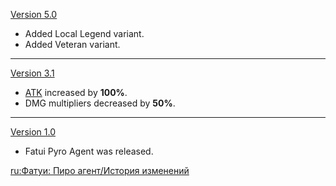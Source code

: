 {{Change History/Header}}
[[Version 5.0]]
* Added Local Legend variant.
* Added Veteran variant.
----
[[Version 3.1]]
* [[ATK]] increased by '''100%'''.
* DMG multipliers decreased by '''50%'''.
----
[[Version 1.0]]
* Fatui Pyro Agent was released.
<noinclude>

[[ru:Фатуи: Пиро агент/История изменений]]
</noinclude>